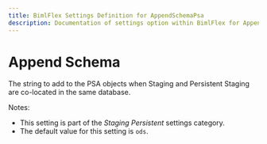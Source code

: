 ---
title: BimlFlex Settings Definition for AppendSchemaPsa
description: Documentation of settings option within BimlFlex for AppendSchemaPsa
---
<head>
  <meta name="varigenceProduct" content="BimlFlex"></meta>
  <meta name="varigenceArticleType" content="Reference"></meta>
</head>


# Append Schema

The string to add to the PSA objects when Staging and Persistent Staging are co-located in the same database.

Notes:

* This setting is part of the *Staging Persistent* settings category.
* The default value for this setting is `ods`.

